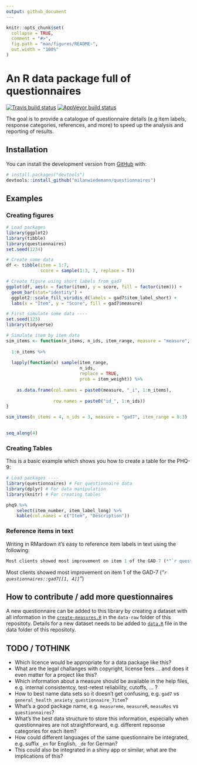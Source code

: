 ```yaml
---
output: github_document
---
```


<!-- README.md is generated from README.Rmd. Please edit that file -->

```r
knitr::opts_chunk$set(
  collapse = TRUE,
  comment = "#>",
  fig.path = "man/figures/README-",
  out.width = "100%"
)
```

# An R data package full of questionnaires

<!-- badges: start -->
[![Travis build status](https://travis-ci.com/milanwiedemann/questionnaires.svg?branch=master)](https://travis-ci.com/milanwiedemann/questionnaires)
[![AppVeyor build status](https://ci.appveyor.com/api/projects/status/github/milanwiedemann/questionnaires?branch=master&svg=true)](https://ci.appveyor.com/project/milanwiedemann/questionnaires)
<!-- badges: end -->

The goal is to provide a catalogue of questionnaire details (e.g item labels, response categories, references, and more) to speed up the analysis and reporting of results.

## Installation

You can install the development version from [GitHub](https://github.com/milanwiedemann/questionnaires) with:

``` r
# install.packages("devtools")
devtools::install_github("milanwiedemann/questionnaires")
```

## Examples

### Creating figures

```r
# Load packages
library(ggplot2)
library(tibble)
library(questionnaires)
set.seed(1234)

# Create some data
df <- tibble(item = 1:7,
             score = sample(1:3, 7, replace = T))

# Create figure using short labels from gad7
ggplot(df, aes(x = factor(item), y = score, fill = factor(item))) +
  geom_bar(stat="identity") +
  ggplot2::scale_fill_viridis_d(labels = gad7$item_label_short) +
  labs(x = "Item", y = "Score", fill = gad7$measure)
```



```r
# First simulate some data ----
set.seed(123)
library(tidyverse)

# Simulate item by item data
sim_items <- function(n_items, n_ids, item_range, measure = "measure", item_weight = NULL, id_weight = NULL) {
    
  1:n_items %>%
        
  lapply(function(x) sample(item_range, 
                            n_ids, 
                            replace = TRUE,
                            prob = item_weight)) %>% 
        
    as.data.frame(col.names = paste0(measure, "_i", 1:n_items),
                  
                  row.names = paste0("id_", 1:n_ids))
}

sim_items(n_items = 4, n_ids = 3, measure = "gad7", item_range = 0:3)
    

seq_along(4)

```


### Creating Tables

This is a basic example which shows you how to create a table for the PHQ-9:

```r
# Load packages ----
library(questionnaires) # For questionnaire data
library(dplyr) # For data manipulation
library(knitr) # For creating tables

phq9 %>%
    select(item_number, item_label_long) %>% 
    kable(col.names = c("Item", "Description"))

```

### Reference items in text 

Writing in RMardown it's easy to reference item labels in text using the following:

```r
Most clients showed most improvement on item 1 of the GAD-7 (*"`r questionnaires::gad7[[1, 4]]`"*)
```

Most clients showed most improvement on item 1 of the GAD-7 (*"`r questionnaires::gad7[[1, 4]]`"*)


## How to contribute / add more questionnaires

A new questionnaire can be added to this library by creating a dataset with all information in the [`create-measures.R`](data-raw/create-measures.R) in the `data-raw` folder of this repositoty.
Details for a new dataset needs to be added to [`data.R`](R/data.R) file in the data folder of this repositoty.

## TODO / TOTHINK

- Which licence would be appropriate for a data package like this?
- What are the legal challanges with copyright, license fees ... and does it even matter for a project like this?
- Which information about a measure should be available in the help files, e.g. internal consistentcy, test-retest reliability, cutoffs, ... ?
- How to best name data sets so it doesn't get confusing, e.g. `gad7` vs `general_health_anxiety_questionnaire_7item`?
- What's a good package name, e.g. `measureme`, `measureR`, `measuRes` vs `questionnaires`?
- What's the best data structure to store this information, especially when questionnaires are not straightforward, e.g. different repsonse categories for each item?
- How could different languages of the same questionnaire be integrated, e.g. suffix `_en` for English, `_de` for German?
- This could also be integrated in a shiny app or similar, what are the implications of this?
